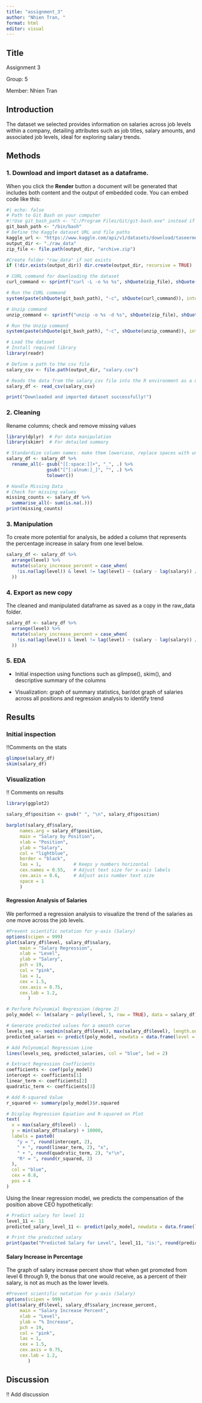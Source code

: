 ```yaml
---
title: "assignment_3"
author: "Nhien Tran, "
format: html
editor: visual
---
```


## Title

Assignment 3

Group: 5

Member: Nhien Tran

## Introduction

The dataset we selected provides information on salaries across job levels within a company, detailing attributes such as job titles, salary amounts, and associated job levels, ideal for exploring salary trends.

## Methods

### 1. Download and import dataset as a dataframe.

When you click the **Render** button a document will be generated that includes both content and the output of embedded code. You can embed code like this:

```r
#| echo: false
# Path to Git Bash on your computer
#!!Use git_bash_path <- "C:/Program Files/Git/git-bash.exe" instead if you're on Windows!!
git_bash_path <- "/bin/bash"
# Define the Kaggle dataset URL and file paths
kaggle_url <- "https://www.kaggle.com/api/v1/datasets/download/taseermehboob9/salary-dataset-of-business-levels"
output_dir <- "./raw_data"
zip_file <- file.path(output_dir, "archive.zip")

#Create folder "raw_data" if not exists
if (!dir.exists(output_dir)) dir.create(output_dir, recursive = TRUE)

# CURL command for downloading the dataset
curl_command <- sprintf("curl -L -o %s %s", shQuote(zip_file), shQuote(kaggle_url))

# Run the CURL command
system(paste(shQuote(git_bash_path), "-c", shQuote(curl_command)), intern = TRUE)

# Unzip command
unzip_command <- sprintf("unzip -o %s -d %s", shQuote(zip_file), shQuote(output_dir))

# Run the Unzip command
system(paste(shQuote(git_bash_path), "-c", shQuote(unzip_command)), intern = TRUE)

# Load the dataset
# Install required library
library(readr)

# Define a path to the csv file
salary_csv <- file.path(output_dir, "salary.csv")

# Reads the data from the salary_csv file into the R environment as a data frame
salary_df <- read_csv(salary_csv)

print("Downloaded and imported dataset successfully!")
```

### 2. Cleaning

Rename columns; check and remove missing values

```r
library(dplyr)  # For data manipulation
library(skimr)  # For detailed summary

# Standardize column names: make them lowercase, replace spaces with underscores, and remove special characters
salary_df <- salary_df %>% 
  rename_all(~ gsub("[[:space:]]+", "_", .) %>% 
               gsub("[^[:alnum:]_]", "", .) %>% 
               tolower())

# Handle Missing Data
# Check for missing values
missing_counts <- salary_df %>% 
  summarise_all(~ sum(is.na(.)))
print(missing_counts)
```

### 3. Manipulation

To create more potential for analysis, be added a column that represents the percentage increase in salary from one level below.

```r
salary_df <- salary_df %>% 
  arrange(level) %>% 
  mutate(salary_increase_percent = case_when(
    !is.na(lag(level)) & level != lag(level) ~ (salary - lag(salary)) / lag(salary) * 100, .default = 0
  ))
```

### 4. Export as new copy

The cleaned and manipulated dataframe as saved as a copy in the raw_data folder.

```r
salary_df <- salary_df %>% 
  arrange(level) %>% 
  mutate(salary_increase_percent = case_when(
    !is.na(lag(level)) & level != lag(level) ~ (salary - lag(salary)) / lag(salary) * 100, .default = 0
  ))
```

### 5. EDA

-   Initial inspection using functions such as glimpse(), skim(), and descriptive summary of the columns

-   Visualization: graph of summary statistics, bar/dot graph of salaries across all positions and regression analysis to identify trend

## Results 

### Initial inspection

!!Comments on the stats

```r
glimpse(salary_df)
skim(salary_df)
```

### Visualization

!! Comments on results

```r
library(ggplot2)

salary_df$position <- gsub(" ", "\n", salary_df$position)

barplot(salary_df$salary,
     names.arg = salary_df$position,
     main = "Salary by Position",
     xlab = "Position",
     ylab = "Salary",
     col = "lightblue",
     border = "black",
     las = 1,            # Keeps y numbers horizontal
     cex.names = 0.55,   # Adjust text size for x-axis labels
     cex.axis = 0.6,     # Adjust axis number text size
     space = 1
     )

```

#### Regression Analysis of Salaries

We performed a regression analysis to visualize the trend of the salaries as one move across the job levels.

```r
#Prevent scientific notation for y-axis (Salary)
options(scipen = 999)
plot(salary_df$level, salary_df$salary,
     main = "Salary Regression",
     xlab = "Level",
     ylab = "Salary",
     pch = 19,
     col = "pink",
     las = 1,
     cex = 1.5,     
     cex.axis = 0.75,     
     cex.lab = 1.2,
        )

# Perform Polynomial Regression (degree 2)
poly_model <- lm(salary ~ poly(level, 5, raw = TRUE), data = salary_df)

# Generate predicted values for a smooth curve
levels_seq <- seq(min(salary_df$level), max(salary_df$level), length.out = 100)
predicted_salaries <- predict(poly_model, newdata = data.frame(level = levels_seq))

# Add Polynomial Regression Line
lines(levels_seq, predicted_salaries, col = "blue", lwd = 2)

# Extract Regression Coefficients
coefficients <- coef(poly_model)
intercept <- coefficients[1]
linear_term <- coefficients[2]
quadratic_term <- coefficients[3]

# Add R-squared Value
r_squared <- summary(poly_model)$r.squared

# Display Regression Equation and R-squared on Plot
text(
  x = max(salary_df$level) - 1, 
  y = min(salary_df$salary) + 10000,
  labels = paste0(
    "y = ", round(intercept, 2), 
    " + ", round(linear_term, 2), "x",
    " + ", round(quadratic_term, 2), "x²\n",
    "R² = ", round(r_squared, 2)
  ),
  col = "blue",
  cex = 0.8,
  pos = 4
)

```

Using the linear regression model, we predicts the compensation of the position above CEO hypothetically:

```r
# Predict salary for level 11
level_11 <- 11
predicted_salary_level_11 <- predict(poly_model, newdata = data.frame(level = level_11))

# Print the predicted salary
print(paste("Predicted Salary for Level", level_11, "is:", round(predicted_salary_level_11, 2)))


```

#### Salary Increase in Percentage

The graph of salary increase percent show that when get promoted from level 6 through 9, the bonus that one would receive, as a percent of their salary, is not as much as the lower levels.

```r
#Prevent scientific notation for y-axis (Salary)
options(scipen = 999)
plot(salary_df$level, salary_df$salary_increase_percent,
     main = "Salary Increase Percent",
     xlab = "Level",
     ylab = "% Increase",
     pch = 19,
     col = "pink",
     las = 1,
     cex = 1.5,     
     cex.axis = 0.75,     
     cex.lab = 1.2,
        )

```

## Discussion

!! Add discussion
